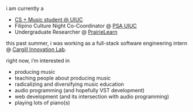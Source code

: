 i am currently a

- [CS + Music student @ UIUC](https://music.illinois.edu/area/cs-music)
- Filipino Culture Night Co-Coordinator @ [PSA UIUC](http://psauiuc.org/)
- Undergraduate Researcher @ [PrairieLearn](https://www.prairielearn.org/)

this past summer, i was working as a full-stack software engineering intern @ [Cargill Innovation Lab](https://researchpark.illinois.edu/tenant_directory/cargill-innovation-lab/).

right now, i’m interested in

- producing music
- teaching people about producing music
- radicalizing and diversifying music education
- audio programming (and hopefully VST development)
- web development (and its intersection with audio programming)
- playing lots of piano(s)
